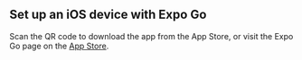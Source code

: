 
## Set up an iOS device with Expo Go

Scan the QR code to download the app from the App Store, or visit the Expo Go page on the [App Store](https://itunes.apple.com/app/apple-store/id982107779).

<div className="p-4 rounded-lg border border-default inline-block bg-palette-white">
  <QRCodeReact value="https://itunes.apple.com/app/apple-store/id982107779" size={228} />
</div>
